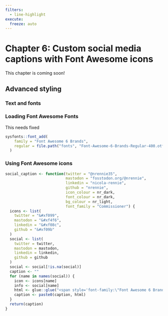 ```yaml
---
filters:
  - line-highlight
execute: 
  freeze: auto
---
```


# Chapter 6: Custom social media captions with Font Awesome icons {#sec-chap6}

::: {.callout-caution}

This chapter is coming soon!

:::


## Advanced styling

### Text and fonts

### Loading Font Awesome Fonts

This needs fixed 

```r
sysfonts::font_add(
    family = "Font Awesome 6 Brands",
    regular = file.path("fonts", "Font-Awesome-6-Brands-Regular-400.otf"),
  )
```


### Using Font Awesome icons

```r
social_caption <- function(twitter = "@nrennie35",
                           mastodon = "fosstodon.org/@nrennie",
                           linkedin = "nicola-rennie",
                           github = "nrennie",
                           icon_colour = nr_dark,
                           font_colour = nr_dark,
                           bg_colour = nr_light,
                           font_family = "Commissioner") {
  icons <- list(
    twitter = "&#xf099",
    mastodon = "&#xf4f6",
    linkedin = "&#xf08c",
    github = "&#xf09b"
  )
  social <- list(
    twitter = twitter,
    mastodon = mastodon,
    linkedin = linkedin,
    github = github
  )
  social <- social[!is.na(social)]
  caption <- ""
  for (name in names(social)) {
    icon <- icons[name]
    info <- social[name]
    html <- glue::glue("<span style='font-family:\"Font Awesome 6 Brands\";color:{icon_colour};'>{icon};</span><span style='color:{bg_colour};'>.</span><span style='font-family:{font_family};color:{font_colour};'>{info}</span><span style='color:{bg_colour};'>..</span>") # nolint
    caption <- paste0(caption, html)
  }
  return(caption)
}
```
